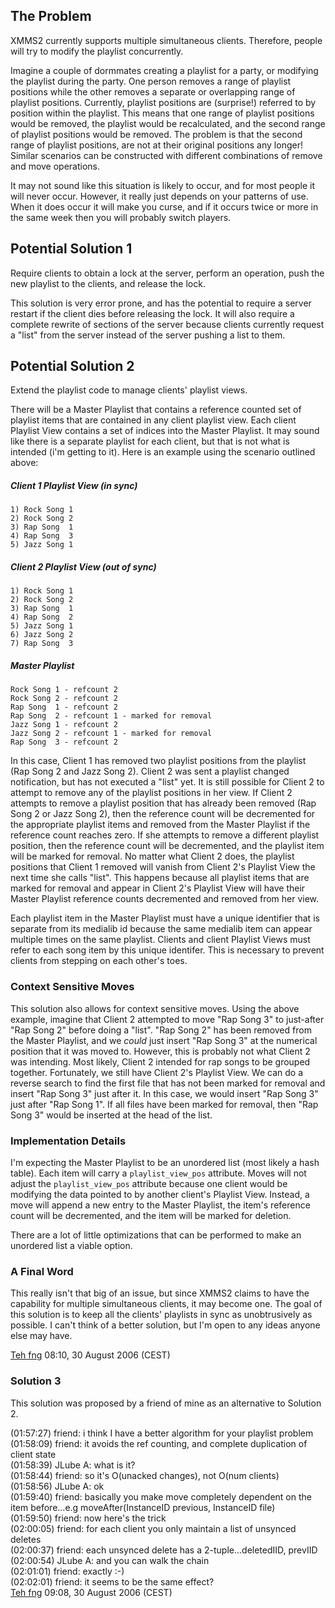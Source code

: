 ==The Problem==
XMMS2 currently supports multiple simultaneous clients.  Therefore, people will try to modify the playlist concurrently.

Imagine a couple of dormmates creating a playlist for a party, or modifying the playlist during the party.  One person removes a range of playlist positions while the other removes a separate or overlapping range of playlist positions.  Currently, playlist positions are (surprise!) referred to by position within the playlist.  This means that one range of playlist positions would be removed, the playlist would be recalculated, and the second range of playlist positions would be removed.  The problem is that the second range of playlist positions, are not at their original positions any longer!  Similar scenarios can be constructed with different combinations of remove and move operations.

It may not sound like this situation is likely to occur, and for most people it will never occur.  However, it really just depends on your patterns of use.  When it does occur it will make you curse, and if it occurs twice or more in the same week then you will probably switch players.

==Potential Solution 1==
Require clients to obtain a lock at the server, perform an operation, push the new playlist to the clients, and release the lock.

This solution is very error prone, and has the potential to require a server restart if the client dies before releasing the lock.  It will also require a complete rewrite of sections of the server because clients currently request a "list" from the server instead of the server pushing a list to them.

==Potential Solution 2==
Extend the playlist code to manage clients' playlist views.

There will be a Master Playlist that contains a reference counted set of playlist items that are contained in any client playlist view.  Each client Playlist View contains a set of indices into the Master Playlist.  It may sound like there is a separate playlist for each client, but that is not what is intended (i'm getting to it).  Here is an example using the scenario outlined above:
=====Client 1 Playlist View (in sync)=====
<code>
1) Rock Song 1<br/>
2) Rock Song 2<br/>
3) Rap Song &nbsp;1<br/>
4) Rap Song &nbsp;3<br/>
5) Jazz Song 1<br/>
</code>
=====Client 2 Playlist View (out of sync)=====
<code>
1) Rock Song 1<br/>
2) Rock Song 2<br/>
3) Rap Song &nbsp;1<br/>
4) Rap Song &nbsp;2<br/>
5) Jazz Song 1<br/>
6) Jazz Song 2<br/>
7) Rap Song &nbsp;3<br/>
</code>
=====Master Playlist=====
<code>
Rock Song 1 - refcount 2<br/>
Rock Song 2 - refcount 2<br/>
Rap Song &nbsp;1 - refcount 2<br/>
Rap Song &nbsp;2 - refcount 1 - marked for removal<br/>
Jazz Song 1 - refcount 2<br/>
Jazz Song 2 - refcount 1 - marked for removal<br/>
Rap Song &nbsp;3 - refcount 2<br/>
</code>

In this case, Client 1 has removed two playlist positions from the playlist (Rap Song 2 and Jazz Song 2).  Client 2 was sent a playlist changed notification, but has not executed a "list" yet.  It is still possible for Client 2 to attempt to remove any of the playlist positions in her view.  If Client 2 attempts to remove a playlist position that has already been removed (Rap Song 2 or Jazz Song 2), then the reference count will be decremented for the appropriate playlist items and removed from the Master Playlist if the reference count reaches zero.  If she attempts to remove a different playlist position, then the reference count will be decremented, and the playlist item will be marked for removal.  No matter what Client 2 does, the playlist positions that Client 1 removed will vanish from Client 2's Playlist View the next time she calls "list".  This happens because all playlist items that are marked for removal and appear in Client 2's Playlist View will have their Master Playlist reference counts decremented and removed from her view.

Each playlist item in the Master Playlist must have a unique identifier that is separate from its medialib id because the same medialib item can appear multiple times on the same playlist.  Clients and client Playlist Views must refer to each song item by this unique identifer.  This is necessary to prevent clients from stepping on each other's toes.

===Context Sensitive Moves===
This solution also allows for context sensitive moves.  Using the above example, imagine that Client 2 attempted to move "Rap Song 3" to just-after "Rap Song 2" before doing a "list".  "Rap Song 2" has been removed from the Master Playlist, and we ''could'' just insert "Rap Song 3" at the numerical position that it was moved to.  However, this is probably not what Client 2 was intending.  Most likely, Client 2 intended for rap songs to be grouped together.  Fortunately, we still have Client 2's Playlist View.  We can do a reverse search to find the first file that has not been marked for removal and insert "Rap Song 3" just after it.  In this case, we would insert "Rap Song 3" just after "Rap Song 1".  If all files have been marked for removal, then "Rap Song 3" would be inserted at the head of the list.

===Implementation Details===
I'm expecting the Master Playlist to be an unordered list (most likely a hash table).  Each item will carry a <code>playlist_view_pos</code> attribute.  Moves will not adjust the <code>playlist_view_pos</code> attribute because one client would be modifying the data pointed to by another client's Playlist View.  Instead, a move will append a new entry to the Master Playlist, the item's reference count will be decremented, and the item will be marked for deletion.

There are a lot of little optimizations that can be performed to make an unordered list a viable option.

===A Final Word===
This really isn't that big of an issue, but since XMMS2 claims to have the capability for multiple simultaneous clients, it may become one.
The goal of this solution is to keep all the clients' playlists in sync as unobtrusively as possible.  I can't think of a better solution, but I'm open to any ideas anyone else may have.

[[User:Teh fng|Teh fng]] 08:10, 30 August 2006 (CEST)

===Solution 3===
This solution was proposed by a friend of mine as an alternative to Solution 2.

(01:57:27) friend: i think I have a better algorithm for your playlist problem<br/>
(01:58:09) friend: it avoids the ref counting, and complete duplication of client state<br/>
(01:58:39) JLube A: what is it?<br/>
(01:58:44) friend: so it's O(unacked changes), not O(num clients)<br/>
(01:58:56) JLube A: ok<br/>
(01:59:40) friend: basically you make move completely dependent on the item before...e.g moveAfter(InstanceID previous, InstanceID file)<br/>
(01:59:50) friend: now here's the trick<br/>
(02:00:05) friend: for each client you only maintain a list of unsynced deletes<br/>
(02:00:37) friend: each unsynced delete has a 2-tuple...deletedIID, prevIID<br/>
(02:00:54) JLube A: and you can walk the chain<br/>
(02:01:01) friend: exactly :-)<br/>
(02:02:01) friend: it seems to be the same effect?<br/>

[[User:Teh fng|Teh fng]] 09:08, 30 August 2006 (CEST)